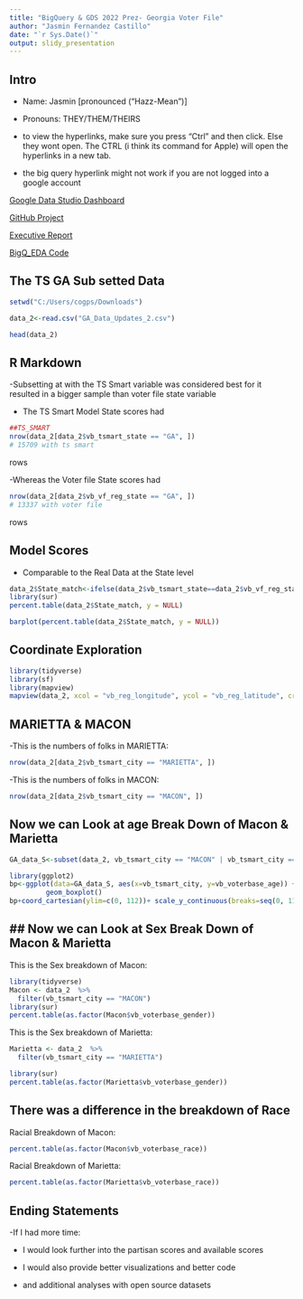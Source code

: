 ---
title: "BigQuery & GDS 2022 Prez- Georgia Voter File"
author: "Jasmin Fernandez Castillo"
date: "`r Sys.Date()`"
output: slidy_presentation
---

## Intro
- Name: Jasmin [pronounced ("Hazz-Mean")]
- Pronouns: THEY/THEM/THEIRS

- to view the hyperlinks, make sure you press "Ctrl" and then click. Else they wont open. The CTRL (i think its command for Apple) will open the hyperlinks in a new tab. 

- the big query hyperlink might not work if you are not logged into a google account

[Google Data Studio Dashboard](https://datastudio.google.com/reporting/0ff24aff-bee8-427f-b02e-b45c7856ca4b)

[GitHub Project](https://github.com/jf2987/Big_Query_Project-)

[Executive Report](https://docs.google.com/document/d/1WXB-zkv5wC3GcfnpDY_AYyB5i6NZ5InH_5wgcFi-QGk/edit?usp=sharing)

[BigQ_EDA Code](https://console.cloud.google.com/bigquery?sq=1056050731331:ed47d7b8df624810bed63ba5dcece4fc)

## The TS GA Sub setted Data

```{r tabsets, echo=FALSE}
setwd("C:/Users/cogps/Downloads")

data_2<-read.csv("GA_Data_Updates_2.csv")

head(data_2)

```

## R Markdown

-Subsetting at with the TS Smart variable was considered best for it resulted in a bigger sample than voter file state variable

- The TS Smart Model State scores had 
```{r , echo=FALSE}
##TS_SMART
nrow(data_2[data_2$vb_tsmart_state == "GA", ])
# 15709 with ts smart
```
rows

-Whereas the Voter file State scores had
```{r , echo=FALSE}
nrow(data_2[data_2$vb_vf_reg_state == "GA", ])
# 13337 with voter file 

```
rows

## Model Scores 
- Comparable to the Real Data at the State level
```{r , echo=FALSE}
data_2$State_match<-ifelse(data_2$vb_tsmart_state==data_2$vb_vf_reg_state,"Match","No_Match")
library(sur)
percent.table(data_2$State_match, y = NULL)

barplot(percent.table(data_2$State_match, y = NULL))

```

## Coordinate Exploration

```{r , echo=FALSE}
library(tidyverse)
library(sf)
library(mapview)
mapview(data_2, xcol = "vb_reg_longitude", ycol = "vb_reg_latitude", crs = 4269, grid = FALSE)


```

## MARIETTA & MACON

-This is the numbers of folks in MARIETTA:
```{r , echo=FALSE}
nrow(data_2[data_2$vb_tsmart_city == "MARIETTA", ])

```
-This is the numbers of folks in MACON:
```{r , echo=FALSE}
nrow(data_2[data_2$vb_tsmart_city == "MACON", ])

```

## Now we can Look at age Break Down of Macon & Marietta


```{r , echo=FALSE}
GA_data_S<-subset(data_2, vb_tsmart_city == "MACON" | vb_tsmart_city == "MARIETTA")

library(ggplot2)
bp<-ggplot(data=GA_data_S, aes(x=vb_tsmart_city, y=vb_voterbase_age)) +
         geom_boxplot()
bp+coord_cartesian(ylim=c(0, 112))+ scale_y_continuous(breaks=seq(0, 112, 10)) 


```

## ## Now we can Look at Sex Break Down of Macon & Marietta

This is the Sex breakdown of Macon:
```{r , echo=FALSE}
library(tidyverse)
Macon <- data_2  %>% 
  filter(vb_tsmart_city == "MACON")
library(sur)
percent.table(as.factor(Macon$vb_voterbase_gender))
```

This is the Sex breakdown of Marietta:
```{r , echo=FALSE}
Marietta <- data_2  %>% 
  filter(vb_tsmart_city == "MARIETTA")

library(sur)
percent.table(as.factor(Marietta$vb_voterbase_gender))

```



## There was a difference in the breakdown of Race

Racial Breakdown of Macon:

```{r , echo=FALSE}
percent.table(as.factor(Macon$vb_voterbase_race))
```
Racial Breakdown of Marietta:

```{r , echo=FALSE}
percent.table(as.factor(Marietta$vb_voterbase_race))
```


## Ending Statements

-If I had more time:

- I would look further into the partisan scores and available scores

- I would also provide better visualizations and better code

- and additional analyses with open source datasets